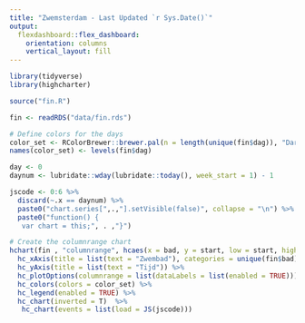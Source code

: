 ```yaml
---
title: "Zwemsterdam - Last Updated `r Sys.Date()`"
output: 
  flexdashboard::flex_dashboard:
    orientation: columns
    vertical_layout: fill
---
```



```r
library(tidyverse)
library(highcharter)

source("fin.R")

fin <- readRDS("data/fin.rds")
```


```r
# Define colors for the days
color_set <- RColorBrewer::brewer.pal(n = length(unique(fin$dag)), "Dark2")
names(color_set) <- levels(fin$dag)

day <- 0
daynum <- lubridate::wday(lubridate::today(), week_start = 1) - 1

jscode <- 0:6 %>% 
  discard(~.x == daynum) %>% 
  paste0("chart.series[",.,"].setVisible(false)", collapse = "\n") %>% 
  paste0("function() {
   var chart = this;", . ,"}")

# Create the columnrange chart
hchart(fin , "columnrange", hcaes(x = bad, y = start, low = start, high = end, group = dag, fill = dag)) %>%
  hc_xAxis(title = list(text = "Zwembad"), categories = unique(fin$bad)) %>%
  hc_yAxis(title = list(text = "Tijd")) %>%
  hc_plotOptions(columnrange = list(dataLabels = list(enabled = TRUE))) %>%
  hc_colors(colors = color_set) %>%
  hc_legend(enabled = TRUE) %>% 
  hc_chart(inverted = T)  %>%
   hc_chart(events = list(load = JS(jscode)))
```

